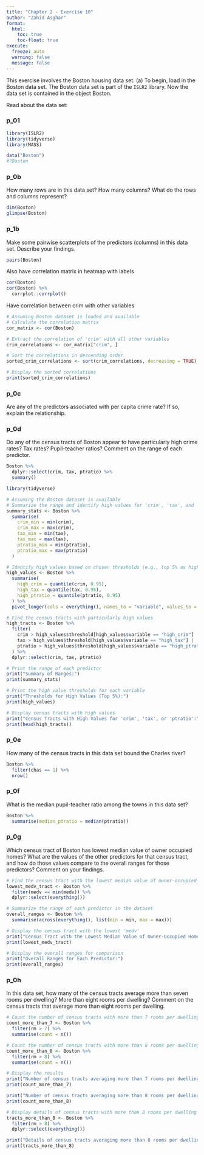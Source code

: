 ---
title: "Chapter 2 - Exercise 10"
author: "Zahid Asghar"
format:
  html:
    toc: true
    toc-float: true
execute:
  freeze: auto
  warning: false
  message: false
---


This exercise involves the Boston housing data set.
(a) To begin, load in the Boston data set. The Boston data set is
part of the `ISLR2` library. 
Now the data set is contained in the object Boston.

Read about the data set:

### p_01

```{r boston_data}
library(ISLR2)
library(tidyverse)
library(MASS)

data("Boston")
#?Boston
```

### p_0b

How many rows are in this data set? How many columns? What
do the rows and columns represent?

```{r}
dim(Boston)
glimpse(Boston)
```

### p_1b  
Make some pairwise scatterplots of the predictors (columns) in this data set. Describe your findings.




```{r}
pairs(Boston)

```

Also have correlation matrix in heatmap with labels

```{r}
cor(Boston)
cor(Boston) %>% 
  corrplot::corrplot()
```
Have correlation between crim with other variables

```{r}
# Assuming Boston dataset is loaded and available
# Calculate the correlation matrix
cor_matrix <- cor(Boston)

# Extract the correlation of 'crim' with all other variables
crim_correlations <- cor_matrix["crim", ]

# Sort the correlations in descending order
sorted_crim_correlations <- sort(crim_correlations, decreasing = TRUE)

# Display the sorted correlations
print(sorted_crim_correlations)

```



### p_0c 
Are any of the predictors associated with per capita crime rate?   If so, explain the relationship. 



### p_0d 
Do any of the census tracts of Boston appear to have particularly high crime rates? Tax rates? Pupil-teacher ratios? Comment on the range of each predictor. 

```{r}
Boston %>% 
  dplyr::select(crim, tax, ptratio) %>% 
  summary()
``` 


```{r}
library(tidyverse)

# Assuming the Boston dataset is available
# Summarize the range and identify high values for 'crim', 'tax', and 'ptratio'
summary_stats <- Boston %>%
  summarise(
    crim_min = min(crim),
    crim_max = max(crim),
    tax_min = min(tax),
    tax_max = max(tax),
    ptratio_min = min(ptratio),
    ptratio_max = max(ptratio)
  )

# Identify high values based on chosen thresholds (e.g., top 5% as high)
high_values <- Boston %>%
  summarise(
    high_crim = quantile(crim, 0.95),
    high_tax = quantile(tax, 0.95),
    high_ptratio = quantile(ptratio, 0.95)
  ) %>%
  pivot_longer(cols = everything(), names_to = "variable", values_to = "threshold")

# Find the census tracts with particularly high values
high_tracts <- Boston %>%
  filter(
    crim > high_values$threshold[high_values$variable == "high_crim"] |
    tax > high_values$threshold[high_values$variable == "high_tax"] |
    ptratio > high_values$threshold[high_values$variable == "high_ptratio"]
  ) %>%
  dplyr::select(crim, tax, ptratio)

# Print the range of each predictor
print("Summary of Ranges:")
print(summary_stats)

# Print the high value thresholds for each variable
print("Thresholds for High Values (Top 5%):")
print(high_values)

# Display census tracts with high values
print("Census Tracts with High Values for 'crim', 'tax', or 'ptratio':")
print(head(high_tracts))

```


### p_0e 
How many of the 
census tracts in this data set bound the Charles river?


```{r}
Boston %>%
  filter(chas == 1) %>%
  nrow()
```
### p_0f
What is the median pupil-teacher ratio among the towns in this data set? 

```{r}
Boston %>%
  summarise(median_ptratio = median(ptratio))
```

### p_0g
Which census tract of Boston has lowest median value of owner occupied homes? What are the values of the other predictors for that census tract, and how do those values compare to the overall ranges for those predictors? Comment on your findings. 

```{r}
# Find the census tract with the lowest median value of owner-occupied homes
lowest_medv_tract <- Boston %>%
  filter(medv == min(medv)) %>%
  dplyr::select(everything())

# Summarize the range of each predictor in the dataset
overall_ranges <- Boston %>%
  summarise(across(everything(), list(min = min, max = max)))

# Display the census tract with the lowest 'medv'
print("Census Tract with the Lowest Median Value of Owner-Occupied Homes:")
print(lowest_medv_tract)

# Display the overall ranges for comparison
print("Overall Ranges for Each Predictor:")
print(overall_ranges)
```



### p_0h
In this data set, how many of the census tracts average more than seven rooms per dwelling? More than eight rooms per dwelling?   Comment on the census tracts that average more than eight rooms per dwelling. 

```{r}

# Count the number of census tracts with more than 7 rooms per dwelling
count_more_than_7 <- Boston %>%
  filter(rm > 7) %>%
  summarise(count = n())

# Count the number of census tracts with more than 8 rooms per dwelling
count_more_than_8 <- Boston %>%
  filter(rm > 8) %>%
  summarise(count = n())

# Display the results
print("Number of census tracts averaging more than 7 rooms per dwelling:")
print(count_more_than_7)

print("Number of census tracts averaging more than 8 rooms per dwelling:")
print(count_more_than_8)

# Display details of census tracts with more than 8 rooms per dwelling
tracts_more_than_8 <- Boston %>%
  filter(rm > 8) %>%
  dplyr::select(everything())

print("Details of census tracts averaging more than 8 rooms per dwelling:")
print(tracts_more_than_8)
```

